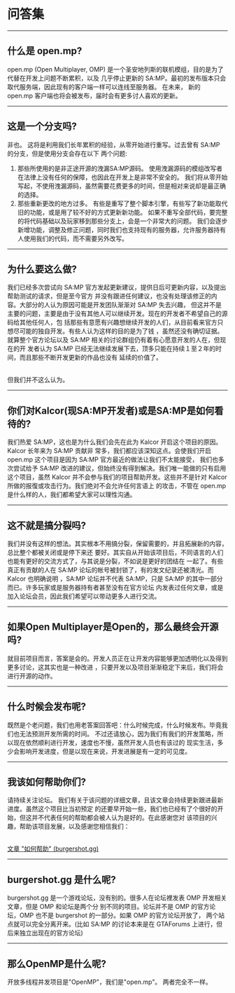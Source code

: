 <h1>问答集</h1>

<hr />
<h2>什么是 open.mp?</h2>

open.mp (Open Multiplayer, OMP) 是一个圣安地列斯的联机模组，目的是为了代替在开发上问题不断累积，以及
几乎停止更新的 SA:MP。最初的发布版本只会取代服务端，因此现有的客户端一样可以连线至服务器。 在未来，
新的 open.mp 客户端也将会被发布，届时会有更多讨人喜欢的更新。

<hr />
<h2>这是一个分支吗?</h2>

非也。 这将是利用我们长年累积的经验，从零开始进行重写。过去曾有 SA:MP 的分支，但是使用分支会存在以下
两个问题:

<ol>
<li>
那些所使用的是非正途开源的洩漏SA:MP源码。
使用洩漏源码的模组改写者在法律上没有任何的保障，也因此在开发上是非常不安全的。
我们将从零开始写起，不使用洩漏源码，虽然需要花费更多的时间，但是相对来说却是最正确的选择。
</li>
<li>
那些重新更改的地方过多。
有些是重写了整个脚本引擎，有些写了新功能取代旧的功能，或是用了较不好的方式更新新功能。
如果不重写全部代码，要完整的将代码基础以及玩家移到那些分支上，会是一个非常大的问题。
我们会逐步新增功能，调整及修正问题，同时我们也支持现有的服务器，允许服务器持有人使用我们的代码，而不需要另外改写。
</li>
</ol>
<hr />
<h2>为什么要这么做?</h2>

我们已经多次尝试向 SA:MP 官方发起更新建议，提供日后可更新内容，以及提出帮助测试的请求，但是至今官方
并没有跟进任何建议，也没有处理该修正的内容。大部分的人认为原因可能是开发团队渐渐对 SA:MP 失去兴趣，
但这并不是主要的问题，主要是由于没有其他人可以继续开发。现在的开发者不希望自己的源码给其他任何人，包
括那些有意愿有兴趣想继续开发的人们，从目前看来官方只想尽可能的独自开发。有些人认为这样的目的是为了钱
，虽然还没有确切证据。就算整个官方论坛以及 SA:MP 相关的讨论群组仍有着有心愿意开发的人在，但现在的开
发者认为 SA:MP 已经无法继续发展下去，顶多只能在持续１至２年的时间，而且那些不断开发更新的作品也没有
延续的价值了。

<br />
但我们并不这么认为。
<hr />
<h2>你们对Kalcor(现SA:MP开发者)或是SA:MP是如何看待的?</h2>

我们热爱 SA:MP，这也是为什么我们会先在此为 Kalcor 开启这个项目的原因。 Kalcor 长年来为 SA:MP 贡献非
常多，我们都应该深知这点。会使我们开启 open.mp 这个项目是因为 SA:MP 官方最近的做法让我们不太能接受，
我们也多次尝试给予 SA:MP 改进的建议，但始终没有得到解决。我们唯一能做的只有启用这个项目，虽然 Kalcor
并不会参与我们的项目帮助开发。这些并不是针对 Kalcor 所做的报復或攻击行为。我们绝对不会允许任何言语上
的攻击，不管在 open.mp 是什么样的人，我们都希望大家可以理性沟通。

<hr />
<h2>这不就是搞分裂吗?</h2>

我们并没有这样的想法。其实根本不用搞分裂，保留需要的，并且拓展新的内容，总比整个都被关闭或是停下来还
要好。其实自从开始该项目后，不同语言的人们也能有更好的交流方式了，与其说是分裂，不如说是更好的团结在
一起了。有些真正有贡献的人在 SA:MP 论坛的帐号被封锁了，有的发文纪录还被清光。而 Kalcor 也明确说明
，SA:MP 论坛并不代表 SA:MP，只是 SA:MP 的其中一部分而已。许多玩家或是服务器持有者甚至没有在官方论坛
内发表过任何文章，或是加入论坛会员，因此我们希望可以带动更多人进行交流。

<hr />
<h2>如果Open Multiplayer是Open的，那么最终会开源吗?</h2>

就目前项目而言，答案是会的。开发人员正在让开发内容能够更加透明化以及得到更多讨论，这其实也是一种改进
，只要开发以及项目渐渐稳定下来后，我们将会进行开源的动作。

<hr />
<h2>什么时候会发布呢?</h2>

既然是个老问题，我们也用老答案回答吧：什么时候完成，什么时候发布。毕竟我们也无法预测开发所需的时间。
不过还请放心，因为我们有我们的开发策略，所以现在依然顺利进行开发，速度也不慢，虽然开发人员也有该过的
现实生活，多少会影响开发进度，但是以现在来说，开发进展是有一定的可见度。

<hr />
<h2>我该如何帮助你们?</h2>

请持续关注论坛。 我们有关于该问题的详细文章，且该文章会持续更新跟进最新进度。虽然这个项目比当初预定
的还要早开始一些，我们也已经有了个很好的开始，但这并不代表任何的帮助都会被人认为是好的。在此感谢您对
该项目的兴趣，帮助该项目发展，以及感谢您相信我们：

<br />
<a href="https://www.burgershot.gg/showthread.php?tid=99">
<u>文章 "如何帮助" (burgershot.gg)</u>
</a>
<hr />
<h2>burgershot.gg 是什么呢?</h2>

burgershot.gg 是一个游戏论坛，没有别的。很多人在论坛裡发表 OMP 开发相关文章，但是 OMP 和论坛是两个分
别不同的项目。论坛并不是 OMP 的官方论坛，OMP 也不是 burgershot 的一部分。如果 OMP 的官方论坛开放了，
两个站点就可以完全分离开来。(比如 SA:MP 的讨论本来是在 GTAForums 上进行，但后来独立出现在的官方论坛)

<hr />
<h2>那么OpenMP是什么呢?</h2>
开放多线程并发项目是"OpenMP"，我们是"open.mp"。 两者完全不一样。

